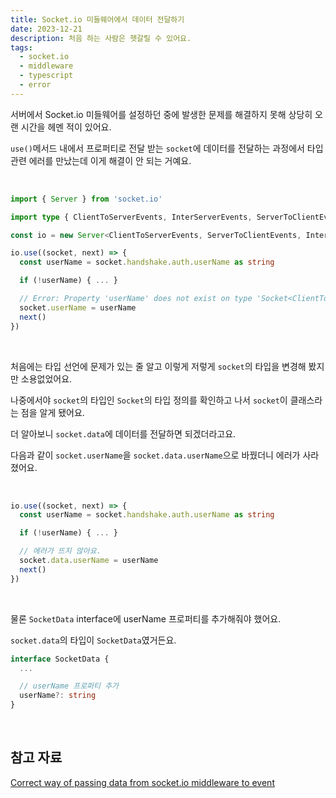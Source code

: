 ```yaml
---
title: Socket.io 미들웨어에서 데이터 전달하기
date: 2023-12-21
description: 처음 하는 사람은 헷갈릴 수 있어요.
tags:
  - socket.io
  - middleware
  - typescript
  - error
---
```


서버에서 Socket.io 미들웨어를 설정하던 중에 발생한 문제를 해결하지 못해 상당히 오랜 시간을 헤멘 적이 있어요.

`use()`메서드 내에서 프로퍼티로 전달 받는 `socket`에 데이터를 전달하는 과정에서 타입 관련 에러를 만났는데 이게 해결이 안 되는 거예요.

<br />

```typescript
import { Server } from 'socket.io'

import type { ClientToServerEvents, InterServerEvents, ServerToClientEvents, SocketData } from './types/socket'

const io = new Server<ClientToServerEvents, ServerToClientEvents, InterServerEvents, SocketData>()

io.use((socket, next) => {
  const userName = socket.handshake.auth.userName as string

  if (!userName) { ... }

  // Error: Property 'userName' does not exist on type 'Socket<ClientToServerEvents, ServerToClientEvents, InterServerEvents, SocketData>'.
  socket.userName = userName
  next()
})
```

<br />

처음에는 타입 선언에 문제가 있는 줄 알고 이렇게 저렇게 `socket`의 타입을 변경해 봤지만 소용없었어요.

나중에서야 `socket`의 타입인 `Socket`의 타입 정의를 확인하고 나서 `socket`이 클래스라는 점을 알게 됐어요.

더 알아보니 `socket.data`에 데이터를 전달하면 되겠더라고요.

다음과 같이 `socket.userName`을 `socket.data.userName`으로 바꿨더니 에러가 사라졌어요.

<br />

```typescript
io.use((socket, next) => {
  const userName = socket.handshake.auth.userName as string

  if (!userName) { ... }

  // 에러가 뜨지 않아요.
  socket.data.userName = userName
  next()
})
```

<br />

물론 `SocketData` interface에 userName 프로퍼티를 추가해줘야 했어요.

`socket.data`의 타입이 `SocketData`였거든요.

```typescript
interface SocketData {
  ...

  // userName 프로퍼티 추가
  userName?: string
}
```

<br />

## 참고 자료

[Correct way of passing data from socket.io middleware to event](https://stackoverflow.com/a/68114612)
